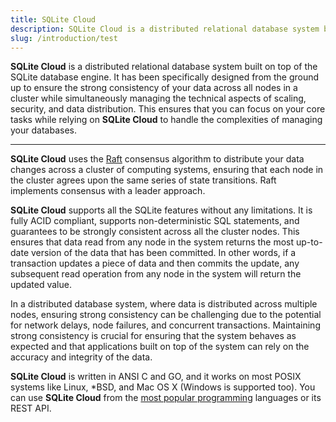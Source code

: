```yaml
---
title: SQLite Cloud
description: SQLite Cloud is a distributed relational database system built on top of the SQLite database engine.
slug: /introduction/test
---
```


**SQLite Cloud** is a distributed relational database system built on top of the SQLite database engine. It has been specifically designed from the ground up to ensure the strong consistency of your data across all nodes in a cluster while simultaneously managing the technical aspects of scaling, security, and data distribution. This ensures that you can focus on your core tasks while relying on **SQLite Cloud** to handle the complexities of managing your databases.

---

**SQLite Cloud** uses the [Raft](https://raft.github.io) consensus algorithm to distribute your data changes across a cluster of computing systems, ensuring that each node in the cluster agrees upon the same series of state transitions. Raft implements consensus with a leader approach.

**SQLite Cloud** supports all the SQLite features without any limitations. It is fully ACID compliant, supports non-deterministic SQL statements, and guarantees to be strongly consistent across all the cluster nodes. This ensures that data read from any node in the system returns the most up-to-date version of the data that has been committed. In other words, if a transaction updates a piece of data and then commits the update, any subsequent read operation from any node in the system will return the updated value.

In a distributed database system, where data is distributed across multiple nodes, ensuring strong consistency can be challenging due to the potential for network delays, node failures, and concurrent transactions. Maintaining strong consistency is crucial for ensuring that the system behaves as expected and that applications built on top of the system can rely on the accuracy and integrity of the data.

**SQLite Cloud** is written in ANSI C and GO, and it works on most POSIX systems like Linux, *BSD, and Mac OS X (Windows is supported too). You can use **SQLite Cloud** from the [most popular programming](../docs/sdk/) languages or its REST API.
